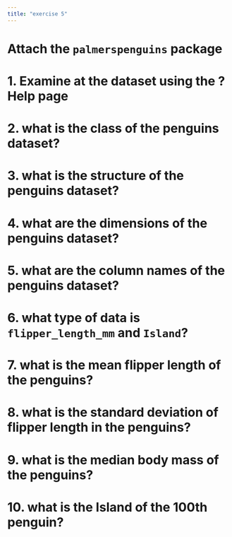 ```yaml
---
title: "exercise 5"
---
```

# Attach the `palmerspenguins` package

# 1. Examine at the dataset using the ?Help page

# 2. what is the class of the penguins dataset?

# 3. what is the structure of the penguins dataset?

# 4. what are the dimensions of the penguins dataset?

# 5. what are the column names of the penguins dataset?

# 6. what type of data is `flipper_length_mm` and `Island`?

# 7. what is the mean flipper length of the penguins?

# 8. what is the standard deviation of flipper length in the penguins?

# 9. what is the median body mass of the penguins?

# 10. what is the Island of the 100th penguin?
